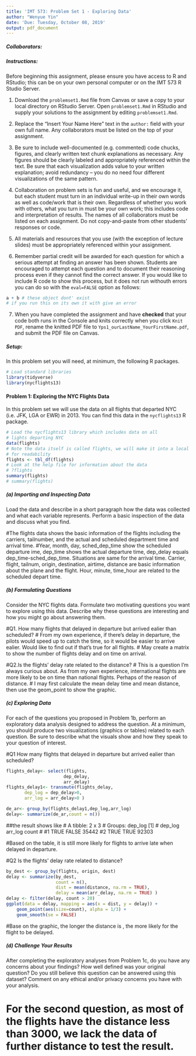 ---
title: 'IMT 573: Problem Set 1 - Exploring Data'
author: "Wenyue Yin"
date: 'Due: Tuesday, October 08, 2019'
output: pdf_document
---

<!-- This syntax can be used to add comments that are ignored during knitting process. -->

##### Collaborators: <!-- BE SURE TO LIST ALL COLLABORATORS HERE! -->

##### Instructions:

Before beginning this assignment, please ensure you have access to R and RStudio; this can be on your own personal computer or on the IMT 573 R Studio Server. 

1. Download the `problemset1.Rmd` file from Canvas or save a copy to your local directory on RStudio Server. Open `problemset1.Rmd` in RStudio and supply your solutions to the assignment by editing `problemset1.Rmd`. 

2. Replace the "Insert Your Name Here" text in the `author:` field with your own full name. Any collaborators must be listed on the top of your assignment. 

3. Be sure to include well-documented (e.g. commented) code chucks, figures, and clearly written text chunk explanations as necessary. Any figures should be clearly labeled and appropriately referenced within the text. Be sure that each visualization adds value to your written explanation; avoid redundancy -- you do no need four different visualizations of the same pattern.

4.  Collaboration on problem sets is fun and useful, and we encourage it, but each student must turn in an individual write-up in their own words as well as code/work that is their own.  Regardless of whether you work with others, what you turn in must be your own work; this includes code and interpretation of results. The names of all collaborators must be listed on each assignment. Do not copy-and-paste from other students' responses or code.

5. All materials and resources that you use (with the exception of lecture slides) must be appropriately referenced within your assignment.  

6. Remember partial credit will be awarded for each question for which a serious attempt at finding an answer has been shown. Students are \emph{strongly} encouraged to attempt each question and to document their reasoning process even if they cannot find the correct answer. If you would like to include R code to show this process, but it does not run withouth errors you can do so with the `eval=FALSE` option as follows:

```{r example chunk with a bug, eval=FALSE}
a + b # these object dont' exist 
# if you run this on its own it with give an error
```

7. When you have completed the assignment and have **checked** that your code both runs in the Console and knits correctly when you click `Knit PDF`, rename the knitted PDF file to `Yps1_ourLastName_YourFirstName.pdf`, and submit the PDF file on Canvas.

##### Setup: 

In this problem set you will need, at minimum, the following R packages.

```{r Setup, message=FALSE}
# Load standard libraries
library(tidyverse)
library(nycflights13)
```

#### Problem 1: Exploring the NYC Flights Data

In this problem set we will use the data on all flights that departed NYC (i.e. JFK, LGA or EWR) in 2013. You can find this data in the `nycflights13` R package. 

```{r}
# Load the nycflights13 library which includes data on all
# lights departing NYC
data(flights)
# Note the data itself is called flights, we will make it into a local df
# for readability
flights <- tbl_df(flights)
# Look at the help file for information about the data
# ?flights
summary(flights)
# summary(flights)
```

##### (a) Importing and Inspecting Data

Load the data and describe in a short paragraph how the data was collected and what each variable represents. Perform a basic inspection of the data and discuss what you find.

#The flights data shows the basic information of the flights including the carriers, tailnumber, and the actual and scheduled department time and arrival time.
#Year, month, day, sched_dep_time show the scheduled departure ime, dep_time shows the actual departure time, dep_delay equals dep_time-sched_dep_time. Situations are same for the arrival time. Carrier, flight, tailnum, origin, destination, airtime, distance are basic information about the plane and the flight. Hour, minute, time_hour are related to the scheduled depart time.



##### (b) Formulating Questions

Consider the NYC flights data. Formulate two motivating questions you want to explore using this data. Describe why these questions are interesting and how you might go about answering them.

#Q1. How many flights that delayed in departure but arrived ealier than scheduled?
# From my own experience, if there's delay in departure, the pilots would speed up to catch the time, so it would be easier to arrive ealier. Would like to find out if that's true for all flights.
# May create a matrix to show the number of flights delay and on time on arrival.

#Q2.Is the flights' delay rate related to the distance?
# This is a question I'm always curious about. As from my own experience, international flights are more likely to be on time than national flights. Perhaps of the reason of distance.
# I may first calculate the mean delay time and mean distance, then use the geom_point to show the graphic.

##### (c) Exploring Data

For each of the questions you proposed in Problem 1b, perform an exploratory data analysis designed to address the question. At a minimum, you should produce two visualizations (graphics or tables) related to each question. Be sure to describe what the visuals show and how they speak to your question of interest. 

#Q1 How many flights that delayed in departure but arrived ealier than scheduled?


```{r}
flights_delay<- select(flights,
                      dep_delay,
                      arr_delay)
flights_delay1<- transmute(flights_delay,
       dep_log = dep_delay>0,
       arr_log = arr_delay>0 )

de_ar<- group_by(flights_delay1,dep_log,arr_log)
delay<- summarize(de_ar,count = n())
```


##the result shows like
# A tibble: 2 x 3
# Groups:   dep_log [1]
#  dep_log arr_log count
#  <lgl>   <lgl>   <int>
#1 TRUE    FALSE   35442
#2 TRUE    TRUE    92303

#Based on the table, it is still more likely for flights to arrive late when delayed in departure.

#Q2 Is the flights' delay rate related to distance?

```{r}
by_dest <- group_by(flights, origin, dest)
delay <- summarize(by_dest,
                   count = n(),
                   dist = mean(distance, na.rm = TRUE),
                   delay = mean(arr_delay, na.rm = TRUE) )
delay <- filter(delay, count > 20)
ggplot(data = delay, mapping = aes(x = dist, y = delay)) +
    geom_point(aes(size=count), alpha = 1/3) + 
    geom_smooth(se = FALSE)
```


#Base on the graphic, the longer the distance is , the more likely for the flight to be delayed.

##### (d) Challenge Your Results

After completing the exploratory analyses from Problem 1c, do you have any concerns about your findings? How well defined was your original question? Do you still believe this question can be answered using this dataset? Comment on any ethical and/or privacy concerns you have with your analysis. 

# For the second question, as most of the flights have the distance less than 3000, we lack the data of further distance to test the result.

